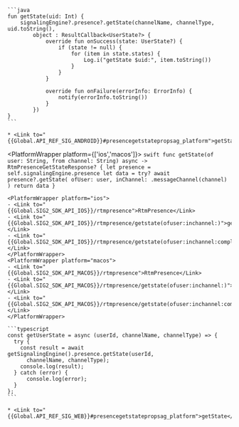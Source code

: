 <PlatformWrapper platform='android'>

    ```java
    fun getState(uid: Int) {
        signalingEngine?.presence?.getState(channelName, channelType, uid.toString(),
            object : ResultCallback<UserState?> {
                override fun onSuccess(state: UserState?) {
                    if (state != null) {
                        for (item in state.states) {
                            Log.i("getState $uid:", item.toString())
                        }
                    }
                }

                override fun onFailure(errorInfo: ErrorInfo) {
                    notify(errorInfo.toString())
                }
            })
    }
    ```
    
    * <Link to="{{Global.API_REF_SIG_ANDROID}}#presencegetstatepropsag_platform">getState</Link>

</PlatformWrapper>

<PlatformWrapper platform={['ios','macos']}>
    ```swift
    func getState(of user: String, from channel: String) async -> RtmPresenceGetStateResponse? {
        let presence = self.signalingEngine.presence
        let data = try? await presence?.getState(
            ofUser: user, inChannel: .messageChannel(channel)
        )
        return data
    }
    ```

    <PlatformWrapper platform="ios">
    - <Link to="{{Global.SIG2_SDK_API_IOS}}/rtmpresence">RtmPresence</Link>
    - <Link to="{{Global.SIG2_SDK_API_IOS}}/rtmpresence/getstate(ofuser:inchannel:)">getState(ofUser:inChannel:)</Link>
    - <Link to="{{Global.SIG2_SDK_API_IOS}}/rtmpresence/getstate(ofuser:inchannel:completion:)">getState(ofUser:inChannel:completion:)</Link>
    </PlatformWrapper>
    <PlatformWrapper platform="macos">
    - <Link to="{{Global.SIG2_SDK_API_MACOS}}/rtmpresence">RtmPresence</Link>
    - <Link to="{{Global.SIG2_SDK_API_MACOS}}/rtmpresence/getstate(ofuser:inchannel:)">getState(ofUser:inChannel:)</Link>
    - <Link to="{{Global.SIG2_SDK_API_MACOS}}/rtmpresence/getstate(ofuser:inchannel:completion:)">getState(ofUser:inChannel:completion:)</Link>
    </PlatformWrapper>
</PlatformWrapper>

<PlatformWrapper platform = 'web'>
    
    ```typescript
    const getUserState = async (userId, channelName, channelType) => {
      try {
        const result = await getSignalingEngine().presence.getState(userId,
          channelName, channelType);
        console.log(result);
      } catch (error) {
          console.log(error);
      }
    };  
    ```

    * <Link to="{{Global.API_REF_SIG_WEB}}#presencegetstatepropsag_platform">getState</Link>
</PlatformWrapper>